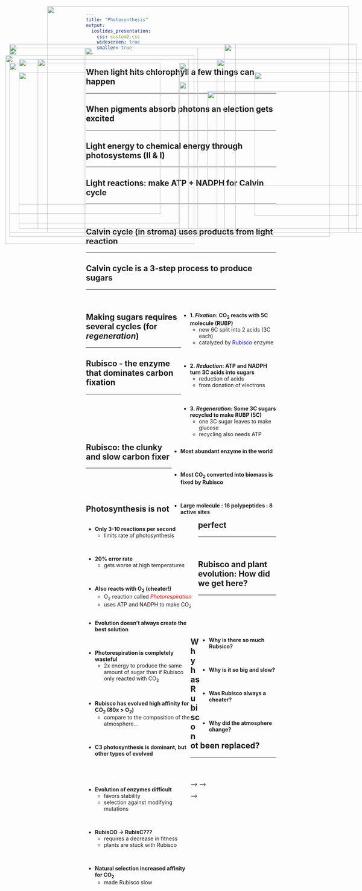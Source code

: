 ```yaml
---
title: "Photosynthesis"
output: 
  ioslides_presentation:
    css: custom2.css
    widescreen: true
    smaller: true
---
```


## When light hits chlorophyll a few things can happen
<hr>

<IMG STYLE="position:absolute; TOP:200px; LEFT:25px; WIDTH:400px; HEIGHT:400px" SRC="images/chlroplasts_light.png">

<IMG STYLE="position:absolute; TOP:200px; LEFT:475px; WIDTH:600px; HEIGHT:450px" SRC="images/pigments.jpg">

## When pigments absorb photons an election gets excited
<hr>

<IMG STYLE="position:absolute; TOP:190px; LEFT:50px; WIDTH:450px; HEIGHT:450px" SRC="images/excite.jpg">

<IMG STYLE="position:absolute; TOP:190px; LEFT:575px; WIDTH:450px; HEIGHT:450px" SRC="images/resonance.jpg">

## Light energy to chemical energy through photosystems (II & I)
<hr>

<!-- <IMG STYLE="position:absolute; TOP:265px; LEFT:25px; WIDTH:400px; HEIGHT:300px" SRC="images/chlorophyll.jpeg"> -->

<IMG STYLE="position:absolute; TOP:160px; LEFT:225px; WIDTH:650px; HEIGHT:500px" SRC="images/photosystem.jpeg">

## Light reactions: make ATP + NADPH for Calvin cycle
<hr>
<br/>

<IMG STYLE="position:absolute; TOP:190px; LEFT:100px; WIDTH:900px; HEIGHT:450px" SRC="images/photosystems2.png">

##

<IMG STYLE="position:absolute; TOP:50px; LEFT:125px; WIDTH:800px; HEIGHT:600px" SRC="images/mill.jpg">

## Calvin cycle (in stroma) uses products from light reaction
<hr>

<IMG STYLE="position:absolute; TOP:225px; LEFT:50px; WIDTH:450px; HEIGHT:350px" SRC="images/calvin3.jpg">

<IMG STYLE="position:absolute; TOP:190px; LEFT:575px; WIDTH:450px; HEIGHT:450px" SRC="images/photosynthesis.png">

## Calvin cycle is a 3-step process to produce sugars
<hr>
<br/>

<IMG STYLE="position:absolute; TOP:180px; LEFT:15px; WIDTH:500px; HEIGHT:500px" SRC="images/calvin.jpg">


<div style="float: right; width: 50%;">

* **1. *Fixation*: CO~2~ reacts with 5C molecule (RUBP)**
    + new 6C split into 2 acids (3C each)
    + catalyzed by <span style="color:blue">Rubisco</span> enzyme

<br/>

* **2. *Reduction*: ATP and NADPH turn 3C acids into sugars**
    + reduction of acids
    + from donation of electrons

<br/>

* **3. *Regeneration*: Some 3C sugars recycled to make RUBP (5C)**
    + one 3C sugar leaves to make glucose
    + recycling also needs ATP
    
 </div>

## Making sugars requires several cycles (for *regeneration*)
<hr>

<IMG STYLE="position:absolute; TOP:160px; LEFT:25px; WIDTH:500px; HEIGHT:500px" SRC="images/calvin2.jpg">

<IMG STYLE="position:absolute; TOP:275px; LEFT:550px; WIDTH:500px; HEIGHT:250px" SRC="images/equation2.png">

## Rubisco - the enzyme that dominates carbon fixation
<hr>
<br/>
<br/>
<br/>
<br/>
<br/>

<IMG STYLE="position:absolute; TOP:225px; LEFT:50px; WIDTH:425px; HEIGHT:400px" SRC="images/rubisco.jpg">

<div style="float: right; width: 55%;">

* **Most abundant enzyme in the world**

<br/>

* **Most CO~2~ converted into biomass is fixed by Rubisco**

<br/>

* **Large molecule : 16 polypeptides : 8 active sites**

</div>

## Rubisco: the clunky and slow carbon fixer
<hr>
<br/>
<br/>
<br/>

<div style="float: left; width: 59%;">

* **Only 3-10 reactions per second**
    + limits rate of photosynthesis
    
<br/>

* **20% error rate**
    + gets worse at high temperatures

<br/>

* **Also reacts with O~2~ (cheater!)**
    + O~2~ reaction called <span style="color:red">*Photorespiration*</span>
    + uses ATP and NADPH to make CO~2~

  

</div>

<IMG STYLE="position:absolute; TOP:250px; LEFT:475px; WIDTH:600px; HEIGHT:325px" SRC="images/photorespiration.jpeg">

## Photosynthesis is not perfect
<hr>
<br/>

<div style="float: left; width: 55%;">

* **Evolution doesn't always create the best solution**

<br/>

* **Photorespiration is completely wasteful**
    + 2x energy to produce the same amount of sugar than if Rubisco only reacted with CO~2~

<br/>

* **Rubisco has evolved high affinity for CO~2~ (80x > O~2~)** 
    + compare to the composition of the atmosphere...

<br/>

* **C3 photosynthesis is dominant, but other types of evolved**

 </div>

<IMG STYLE="position:absolute; TOP:225px; LEFT:675px; WIDTH:275px; HEIGHT:380px" SRC="images/atmosphere.png">

<!-- ## Rubisco substrate choice -->
<!-- <hr> -->

<!-- <IMG STYLE="position:absolute; TOP:225px; LEFT:25px; WIDTH:700px; HEIGHT:350px" SRC="images/rubisco_temp.png"> -->

<!-- <IMG STYLE="position:absolute; TOP:190px; LEFT:750px; WIDTH:225px; HEIGHT:450px" SRC="images/atmosphere.png"> -->

<!-- ## Photorespiration inpacts food security -->
<!-- <hr> -->

<!-- <IMG STYLE="position:absolute; TOP:170px; LEFT:150px; WIDTH:800px; HEIGHT:500px" SRC="images/crop-yield-map.png"> -->

## Rubisco and plant evolution: How did we get here?
<hr>
<br/>
<br/>
<br/>
<br/>

<div style="float: right; width: 40%;">

* **Why is there so much Rubsico?**

<br/>

* **Why is it so big and slow?**

<br/>

* **Was Rubisco always a cheater?** 

<br/>

* **Why did the atmosphere change?**

 </div>
 
<IMG STYLE="position:absolute; TOP:150px; LEFT:25px; WIDTH:600px; HEIGHT:500px" SRC="images/atmosphere2.jpg">

<!-- <IMG STYLE="position:absolute; TOP:170px; LEFT:125px; WIDTH:800px; HEIGHT:500px" SRC="images/evolution_rubisco3.jpg"> -->

<!-- ## Plant evolution tied to atmospheric shifts in CO~2~:O~2~  -->
<!-- <hr> -->

<!-- <IMG STYLE="position:absolute; TOP:170px; LEFT:125px; WIDTH:800px; HEIGHT:500px" SRC="images/evolution_rubisco2.jpg"> -->

## Why has Rubisco not been replaced?
<hr>
<br/>
<br/>

<div style="float: left; width: 55%;">

* **Evolution of enzymes difficult**
    * favors stability
    * selection against modifying mutations

<br/>

* **RubisCO → RubisC???**
    + requires a decrease in fitness 
    + plants are stuck with Rubisco
    
 <br/>
 
* **Natural selection increased affinity for CO~2~**
    + made Rubisco slow

</div>

<IMG STYLE="position:absolute; TOP:150px; LEFT:595px; WIDTH:350px; HEIGHT:500px" SRC="images/c3plants_crop.png">

<!-- ## Evolution tinkers with other parts of photosynthesis -->
<!-- <hr> -->
<!-- <br/> -->
<!-- <br/> -->

<!-- <IMG STYLE="position:absolute; TOP:275px; LEFT:50px; WIDTH:400px; HEIGHT:225px" SRC="images/c3c4cam.jpg"> -->

<!-- <div style="float: right; width: 55%;"> -->

<!-- * **Changed existing parts and pieces** -->
<!--     + work around the photorespiration issue -->

<!-- <br/> -->

<!-- * **In response to environmental change** -->
<!--     + lower [CO~2~] & higher [O~2~] -->
<!--     + high temperatures  -->
<!--     + water limitations (stomata) -->

<!-- <br/> -->

<!-- * **Evolution of new photosynthesis pathways** -->
<!--     + Allowed plants to exploit drier habitats -->
<!-- </div> -->

<!-- ## Evolution of C4 photosynthesis -->
<!-- <hr> -->
<!-- <br/> -->
<!-- <br/> -->
<!-- <br/> -->
<!-- <br/> -->

<!-- <IMG STYLE="position:absolute; TOP:190px; LEFT:25px; WIDTH:550px; HEIGHT:450px" SRC="images/c4cell.jpg"> -->

<!-- <div style="float: right; width: 45%;"> -->

<!-- * **Calvin cycle moved to *Bundle Sheath Cells* surrounding leaf veins** -->
<!--     * chloroplasts now present -->

<!-- <br/> -->
<!-- <br/> -->

<!-- * **BSC cells are less permeable to gases** -->
<!--     * what does this mean for photorespiration? -->

<!-- </div> -->

<!-- ##  -->

<!-- <IMG STYLE="position:absolute; TOP:25px; LEFT:250px; WIDTH:600px; HEIGHT:300px" SRC="images/c3_cs.gif"> -->

<!-- <IMG STYLE="position:absolute; TOP:375px; LEFT:250px; WIDTH:600px; HEIGHT:300px" SRC="images/c4_cs.gif"> -->

<!-- ## C4 plants concentrate CO~2~ around Rubisco *spatially* -->
<!-- <hr> -->
<!-- <br/> -->
<!-- <br/> -->

<!-- <div style="float: right; width: 55%;"> -->

<!-- * **C4 mechanism separates Calvin cycle from high O~2~** -->

<!-- <br/> -->

<!-- * **New fixation pathway in mesophyll cells** -->
<!--     * New enzyme, phosphoenolpyruvate carboxlylase (PEPC) -->
<!--     * fixes CO~2~ to PEP (**no affinity for O~2~**) -->
<!--     * new 4C malate pumped to bundle sheath cells -->
<!--     * malate broken down to release CO~2~ -->
<!--     * 3C molecule transported back to mesophyll -->

<!-- <br/> -->

<!-- * **Hyper efficient with use of CO~2~** -->
<!--     * How does this impact stomata behavior? -->

<!-- </div> -->

<!-- <IMG STYLE="position:absolute; TOP:190px; LEFT:100px; WIDTH:350px; HEIGHT:450px" SRC="images/c4.jpg"> -->

<!-- ## Why is C4 photosynthesis not dominant? -->
<!-- <hr> -->
<!-- <br/> -->
<!-- <br/> -->
<!-- <br/> -->
<!-- <br/> -->

<!-- <div style="float: right; width: 50%;"> -->

<!-- * **Regeneration of PEP expensive (ATP)** -->
<!--     + in addition to ATP needed for Calvin cycle -->

<!-- <br/> -->

<!-- * **Where is needed ATP generated?** -->

<!-- <br/> -->

<!-- * **Where should C4 plants exist?** -->

<!-- </div> -->

<!-- <IMG STYLE="position:absolute; TOP:190px; LEFT:5px; WIDTH:550px; HEIGHT:450px" SRC="images/c4khan.png"> -->

<!-- ## -->
<!-- <div class="item-absolute2"> In hot conditions, the benefits of reduced photorespiration likely exceed the ATP cost of moving CO~2~ from the mesophyll cell to the bundle-sheath cell </div> -->

<!-- <IMG STYLE="position:absolute; TOP:165px; LEFT:150px; WIDTH:800px; HEIGHT:500px" SRC="images/c4_distribution.jpg"> -->



<!-- <!-- ## C4 photosynthesis: Evolved many times --> -->
<!-- <!-- <hr> --> -->

<!-- <!-- <IMG STYLE="position:absolute; TOP:190px; LEFT:175px; WIDTH:700px; HEIGHT:450px" SRC="images/c4map.png"> --> -->

<!-- ## Evolution of CAM photosynthesis (C4 pathway w/out BSC) -->
<!-- <hr> -->

<!-- <IMG STYLE="position:absolute; TOP:175px; LEFT:250px; WIDTH:600px; HEIGHT:500px" SRC="images/cam2.png"> -->

<!-- ## CAM concentrates CO~2~ around Rubisco *temporally* -->
<!-- <hr> -->
<!-- <br/> -->
<!-- <br/> -->
<!-- <br/> -->

<!-- <div style="float: right; width: 47%;"> -->

<!-- * **Stomata open at night only** -->

<!-- <br/> -->

<!-- * **4C compounds produced in large quantities** -->
<!--     + stored when Rubisco is inactive -->

<!-- <br/> -->

<!-- * **C4 vs CAM** -->
<!--     * substitute BSC for "night shift" -->

<!-- </div> -->

<!-- <IMG STYLE="position:absolute; TOP:225px; LEFT:50px; WIDTH:500px; HEIGHT:400px" SRC="images/cam5.jpg"> -->

<!-- ## Yes we CAM!! -->
<!-- <hr> -->
<!-- <br/> -->
<!-- <br/> -->
<!-- <br/> -->

<!-- <IMG STYLE="position:absolute; TOP:200px; LEFT:650px; WIDTH:300px; HEIGHT:450px" SRC="images/cam_plants.jpeg"> -->


<!-- <div style="float: left; width: 50%;"> -->
<!-- * **CAM evolved independently several times** -->
<!--     + ~16,000 species -->

<!-- <br/> -->

<!-- * **Exist in arid environments or habitats** -->
<!--     * cacti -->
<!--     * epiphytes -->

<!-- <br/> -->

<!-- * **Are CAM plants fast or slow growing?** -->
<!-- </div> -->

<!-- ## C3 vs C4 vs CAM: Know advantages/disadvantages of each -->
<!-- <hr> -->

<!-- <IMG STYLE="position:absolute; TOP:175px; LEFT:250px; WIDTH:600px; HEIGHT:500px" SRC="images/c3c4cam.jpeg"> -->

<!-- ## Why does this matter to you... -->
<!-- <hr> -->
<!-- <br/> -->
<!-- <br/> -->

<!-- <div style="float: right; width: 55%;"> -->
<!-- * **C4 plants are economically important** -->
<!--     * corn, sugarcane, sorghum & switchgrass -->

<!-- <br/> -->

<!-- * **So are C3 crops** -->
<!--     * beans, rice, wheat, potatoes (temperate crops) -->

<!-- <br/> -->

<!-- * **Global water use is set to triple by 2050** -->
<!--     * 70%  to the agriculture sector -->
<!--     * 50% transpired through stomatal pores -->

<!-- </div> -->

<!-- <IMG STYLE="position:absolute; TOP:285px; LEFT:50px; WIDTH:400px; HEIGHT:250px" SRC="images/dry_corn.jpg"> -->

<!-- ##  -->

<!-- <IMG STYLE="position:absolute; TOP:50px; LEFT:100px; WIDTH:900px; HEIGHT:600px" SRC="images/crops.jpg"> -->


<!-- ## Can science TUNE photosynthesis? -->
<!-- <hr> -->
<!-- <br/> -->
<!-- <br/> -->
<!-- <br/> -->
<!-- <br/> -->

<!-- <IMG STYLE="position:absolute; TOP:250px; LEFT:500px; WIDTH:500px; HEIGHT:300px" SRC="images/rubsico_fix.jpg"> -->

<!-- <div style="float: left; width: 40%;"> -->

<!-- * **↑ efficiency of Rubisco in crops** -->

<!-- <br/> -->

<!-- * **Redesign to mask photorespiration** -->

<!-- <br/> -->

<!-- * **Turning C3 crops to C4...** -->
<!--     * https://c4rice.com/ -->

<!-- </div> -->



